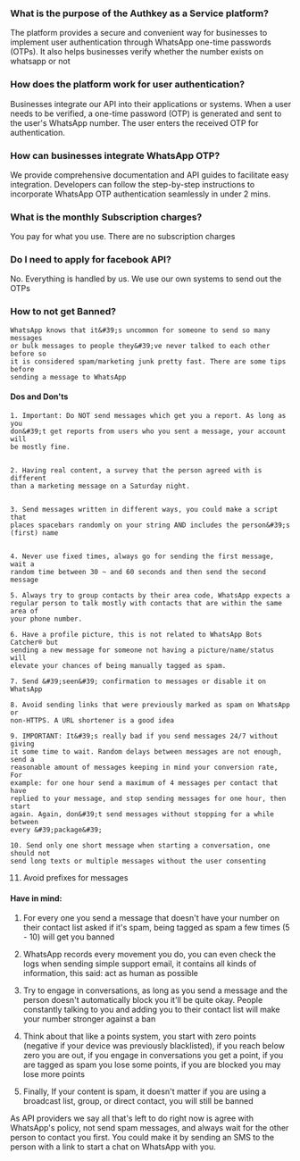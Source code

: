 ### What is the purpose of the Authkey as a Service platform?

The platform provides a secure and convenient way for businesses to
implement user authentication through WhatsApp one-time passwords
(OTPs). It also helps businesses verify whether the number exists on
whatsapp or not

### How does the platform work for user authentication?

Businesses integrate our API into their applications or systems. When
a user needs to be verified, a one-time password (OTP) is generated
and sent to the user&#39;s WhatsApp number. The user enters the
received OTP for authentication.

### How can businesses integrate WhatsApp OTP?

We provide comprehensive documentation and API guides to facilitate
easy integration. Developers can follow the step-by-step instructions
to incorporate WhatsApp OTP authentication seamlessly in under 2 mins.

### What is the monthly Subscription charges?

You pay for what you use. There are no subscription charges

### Do I need to apply for facebook API?

No. Everything is handled by us. We use our own systems to send out
the OTPs

### How to not get Banned?

    WhatsApp knows that it&#39;s uncommon for someone to send so many messages
    or bulk messages to people they&#39;ve never talked to each other before so
    it is considered spam/marketing junk pretty fast. There are some tips before
    sending a message to WhatsApp

#### Dos and Don'ts

    1. Important: Do NOT send messages which get you a report. As long as you
    don&#39;t get reports from users who you sent a message, your account will
    be mostly fine.


    2. Having real content, a survey that the person agreed with is different
    than a marketing message on a Saturday night.


    3. Send messages written in different ways, you could make a script that
    places spacebars randomly on your string AND includes the person&#39;s
    (first) name


    4. Never use fixed times, always go for sending the first message, wait a
    random time between 30 ~ and 60 seconds and then send the second message

    5. Always try to group contacts by their area code, WhatsApp expects a
    regular person to talk mostly with contacts that are within the same area of
    your phone number.

    6. Have a profile picture, this is not related to WhatsApp Bots Catcher® but
    sending a new message for someone not having a picture/name/status will
    elevate your chances of being manually tagged as spam.

    7. Send &#39;seen&#39; confirmation to messages or disable it on WhatsApp

    8. Avoid sending links that were previously marked as spam on WhatsApp or
    non-HTTPS. A URL shortener is a good idea

    9. IMPORTANT: It&#39;s really bad if you send messages 24/7 without giving
    it some time to wait. Random delays between messages are not enough, send a
    reasonable amount of messages keeping in mind your conversion rate, For
    example: for one hour send a maximum of 4 messages per contact that have
    replied to your message, and stop sending messages for one hour, then start
    again. Again, don&#39;t send messages without stopping for a while between
    every &#39;package&#39;

    10. Send only one short message when starting a conversation, one should not
    send long texts or multiple messages without the user consenting

11. Avoid prefixes for messages

#### Have in mind:

1. For every one you send a message that doesn&#39;t have your number on their
   contact list asked if it&#39;s spam, being tagged as spam a few times (5 - 10)
   will get you banned

2. WhatsApp records every movement you do, you can even check the logs when
   sending simple support email, it contains all kinds of information, this said:
   act as human as possible

3. Try to engage in conversations, as long as you send a message and the
   person doesn&#39;t automatically block you it&#39;ll be quite okay. People
   constantly talking to you and adding you to their contact list will make your
   number stronger against a ban

4. Think about that like a points system, you start with zero points (negative
   if your device was previously blacklisted), if you reach below zero you are
   out, if you engage in conversations you get a point, if you are tagged as spam
   you lose some points, if you are blocked you may lose more points

5. Finally, If your content is spam, it doesn&#39;t matter if you are using a
   broadcast list, group, or direct contact, you will still be banned

As API providers we say all that&#39;s left to do right now is agree with
WhatsApp&#39;s policy, not send spam messages, and always wait for the other
person to contact you first. You could make it by sending an SMS to the person
with a link to start a chat on WhatsApp with you.
